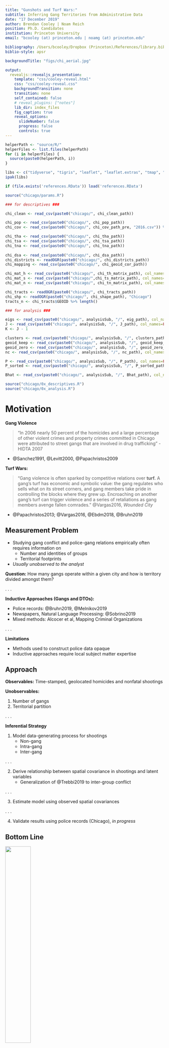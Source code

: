 ```yaml
---
title: "Gunshots and Turf Wars:"
subtitle: Inferring Gang Territories from Administrative Data
date: "17 December 2019"
author: Brendan Cooley | Noam Reich
position: Ph.D. Candidates
institution: Princeton University
email: "bcooley (at) princeton.edu | noamg (at) princeton.edu"

bibliography: /Users/bcooley/Dropbox (Princeton)/References/library.bib
biblio-style: apsr

backgroundTitle: "figs/chi_aerial.jpg"

output:
  revealjs::revealjs_presentation:
    template: "css/cooley-reveal.html"
    css: "css/cooley-reveal.css"
    backgroundTransition: none
    transition: none
    self_contained: false
    # reveal_plugins: ["notes"]
    lib_dir: index_files
    fig_caption: true
    reveal_options:
      slideNumber: false
      progress: false
      controls: true
---
```



```r

helperPath <- "source/R/"
helperFiles <- list.files(helperPath)
for (i in helperFiles) {
  source(paste0(helperPath, i))
}

libs <- c("tidyverse", "tigris", "leaflet", "leaflet.extras", "tmap", "rgdal", "RColorBrewer", "reshape2", "lubridate", "patchwork", "ggnewscale", "sf")
ipak(libs)

if (file.exists('references.RData')) load('references.RData')

source("chicago/params.R")

### for descriptives ###

chi_clean <- read_csv(paste0("chicago/", chi_clean_path))

chi_pop <- read_csv(paste0("chicago/", chi_pop_path))
chi_cov <- read_csv(paste0("chicago/", chi_cov_path_pre, "2016.csv")) %>% select(GEOID, population)

chi_tha <- read_csv(paste0("chicago/", chi_tha_path))
chi_tsa <- read_csv(paste0("chicago/", chi_tsa_path))
chi_tna <- read_csv(paste0("chicago/", chi_tna_path))
  
chi_dsa <- read_csv(paste0("chicago/", chi_dsa_path))
chi_districts <- readOGR(paste0("chicago/", chi_districts_path))
chi_mapping <- read_csv(paste0("chicago/", chi_geoid_cor_path))

chi_mat_h <- read_csv(paste0("chicago/", chi_th_matrix_path), col_names=FALSE)
chi_mat_s <- read_csv(paste0("chicago/",chi_ts_matrix_path), col_names=FALSE)
chi_mat_n <- read_csv(paste0("chicago/", chi_tn_matrix_path), col_names=FALSE)

chi_tracts <- readOGR(paste0("chicago/", chi_tracts_path))
chi_shp <- readOGR(paste0("chicago/", chi_shape_path), "Chicago")
tracts_n <- chi_tracts$GEOID %>% length()

### for analysis ###

eigs <- read_csv(paste0("chicago/", analysisSub, "/", eig_path), col_names=FALSE)
J <- read_csv(paste0("chicago/", analysisSub, "/", J_path), col_names=FALSE) %>% pull(.)
K <- J - 1

clusters <- read_csv(paste0("chicago/", analysisSub, "/", clusters_path), col_names=FALSE) %>% pull(.)
geoid_keep <- read_csv(paste0("chicago/", analysisSub, "/", geoid_keep_path), col_names=FALSE) %>% pull(.)
geoid_zero <- read_csv(paste0("chicago/", analysisSub, "/", geoid_zero_path), col_names=FALSE) %>% pull(.)
nc <- read_csv(paste0("chicago/", analysisSub, "/", nc_path), col_names=FALSE) %>% pull(.) # noise cluster

P <- read_csv(paste0("chicago/", analysisSub, "/", P_path), col_names=FALSE) %>% as.matrix()
P_sorted <- read_csv(paste0("chicago/", analysisSub, "/", P_sorted_path), col_names=FALSE) %>% as.matrix()

Bhat <- read_csv(paste0("chicago/", analysisSub, "/", Bhat_path), col_names=FALSE) %>% as.matrix()

source("chicago/0x_descriptives.R")
source("chicago/0x_analysis.R")

```


# Motivation

<div class="fragment">

**Gang Violence**

> "In 2006 nearly 50 percent of the homicides and a large percentage of other violent crimes and property crimes committed in Chicago were attributed to street gangs that are involved in drug trafficking" - HIDTA 2007

- @Sanchez1991, @Levitt2000, @Papachristos2009

</div>
<div class="fragment">

**Turf Wars:**

> "Gang violence is often sparked by competitive relations over **turf.** A gang's turf has economic and symbolic value: the gang regulates who sells what on its street corners, and gang members take pride in controlling the blocks where they grew up. Encroaching on another gang's turf can trigger violence and a series of retaliations as gang members avenge fallen comrades." @Vargas2016, *Wounded City*

- @Papachristos2013; @Vargas2016, @Ebdm2018, @Bruhn2019

</div>

## Measurement Problem

- Studying gang conflict and police-gang relations empirically often requires information on 
  + Number and identities of groups
  + Territorial footprints
- *Usually unobserved to the analyst*

**Question:** How many gangs operate within a given city and how is territory divided amongst them?

. . .

**Inductive Approaches (Gangs and DTOs):**

- Police records: @Bruhn2019, @Melnikov2019
- Newspapers, Natural Language Processing: @Sobrino2019 
- Mixed methods: Alcocer et al, Mapping Criminal Organizations

. . .

**Limitations**

- Methods used to construct police data opaque
- Inductive approaches require local subject matter expertise

## Approach

**Observables:** Time-stamped, geolocated homicides and nonfatal shootings

**Unobservables:**

1. Number of gangs
2. Territorial partition

. . .

**Inferential Strategy**

1. Model data-generating process for shootings
    + Non-gang
    + Intra-gang
    + Inter-gang

. . .

2. Derive relationship between spatial covariance in shootings and latent variables
    + Generalization of @Trebbi2019 to inter-group conflict

. . .

3. Estimate model using observed spatial covariances

. . .

4. Validate results using police records (Chicago), *in progress*

## Bottom Line

![](figs/gangmap2012cmag.jpg#left){width=40%}

## Bottom Line

![](figs/gangmap2012cmag.jpg#left){width=40%} ![](figs/all.png#right){width=40%}

# Data {id="data"}

<div class="fragment">

**Gunshots**

- Victim-based crime reports, 2001-2018
  + Illinois Uniform Crime Reporting code, latitude, longitude, date-time
  + Extract homicides and nonfatal shootings (aggravated battery with firearm)
  + Project into census tract-months: `r tracts_n` tracts, 4,000 residents each

</div>
<div class="fragment">

**Turf**

- Chicago Police Department internal reports, annual [@Bruhn2019]
  + Number of gangs
  + Territorial partition
- Findings
  + 57 gangs
  + Collective territory covers 1/3 of city 
  + 67 percent of Chicago residents live in gang-controlled territory

<a href="#/bruhn_maps">Bruhn Maps</a>

</div>

## Gunshots

<center>
![](figs/shootings_animated.gif#center){width=70%}
</center>

## Gunshots

```r

chi_shootings_tracts_mfirst_map

```

# Model

**Observables**

- $\mathcal{N} = \left\{1, ..., N \right\}$ - districts
- $1, ..., T$ - periods (months)
- $r_i$ - the number of residents in territory $i$
- $v_i^t = x_i^t + y_i^t$
  - $y_i^t$ - non-gang related shootings
  - $x_i^t$ - gang-related shootings 

**Unobservables**

- $\mathcal{K} = \left\{1, ..., K \right\}$ - gangs
- $\pi : \mathcal{N} \rightarrow \left\{ 0, \mathcal{K} \right\}$ - partition function
  + $\pi(i) = 0$ indicates the absence of any gang activity. 
  + $\mathcal{N}_k$ - the set of territories controlled by gang $k$ 
  + $n_k = | \mathcal{K}_k |$ - the number of territories controlled by gang $k$
  + $\mathcal{K}_0$ - the set of unoccupied territories. 
  + $m_k$ - the number of members of gang $k$

## Varieties of Violence

**Non-Gang**

- $\eta_i$ - the probability a resident commits a shooting 
  + independent across districts

. . .

**Intra-Gang**

- $\xi_k^t$ - probability a member of gang $k$ shoots a member of his own gang
- **Assumption `r Aintragang_nz` (Non-negativity):** $\mathbb{E} [ \xi_k^t ] > 0$ for all $k \neq 0$ and $\xi_0^t = 0$ for all $t$
- **Assumption `r Aintragang_iid` (Independence):** $\mathbb{E} [ \xi_k^t \xi_{\ell}^t ] - \mathbb{E} [ \xi_k^t ] \mathbb{E}[ \xi_{\ell}^t ] = 0$ for all $k \neq \ell$

. . .

**Inter-Gang**

- $\epsilon_{k, \ell}^t$ - the probability a member of gang $k$ shoots a member of gang $\ell$
- **Assumption `r Aintergang_symmetry` (Quasi-symmetry):** $c_{k} \epsilon_{k, \ell}^t = c_{\ell} \epsilon_{\ell, k}^{t}$ with the normalization $c_1 = 1$. If $k = 0$ or $\ell = 0$ then $\epsilon_{k, \ell}^t = 0$ for all $t$
- **Assumption `r Aintergang_iid` (Independence):** $\mathbb{E} [ \epsilon_{k, \ell}^t \epsilon_{m, n}^t ] - \mathbb{E} [ \epsilon_{k, \ell}^t ] \mathbb{E} [ \epsilon_{m, n}^t ] = 0$ for $m, n \notin \left\{ k, \ell \right\}$

## Varieties of Violence

**Gang-Related Shootings**

$$
\mathbb{E} [ x_i^t ] = \underbrace{ \frac{m_{\pi(i)}}{n_{\pi(i)}} \mathbb{E} [ \xi_{\pi(i)}^t ]}_{ \text{intra-gang} } + \underbrace{\sum_{k \neq \pi(i)} \frac{m_k}{n_{\pi(i)}}  \mathbb{E} [ \epsilon_{k, \pi(i)}^t ]}_{ \text{inter-gang} }
$$

**Non-Gang Related Shootings**

$$
\mathbb{E} [y_i^t] = \eta_i r_i
$$
$$
\text{Var} [ y_i^t ] = \psi_i = \eta_i (1 - \eta_i) r_i
$$

## Covariance Structure

**Proposition `r Pcov`:** The covariance in shootings between districts $i$ and $j$ is
$$
a_{ij} = \begin{cases} \sum_{k \neq \pi(i)} \left( 
\left( \frac{m_k}{n_{\pi(i)}} \right)^2 \text{Var} [  \epsilon_{\pi(i), k}^t ] \right) +  \left( \frac{m_{\pi(i)}}{n_{\pi(i)}} \right)^2 \text{Var}[ \xi_{\pi(i)}^t ] + \psi_i & \text{if } i = j \\
\color{bcOrange} \sum_{k \neq \pi(i)} \left( 
\left( \frac{m_k}{n_{\pi(i)}} \right)^2 \text{Var} [ \epsilon_{\pi(i), k}^t ] \right) +  \left( \frac{m_{\pi(i)}}{n_{\pi(i)}} \right)^2 \text{Var} [ \xi_{\pi(i)}^t ] & \text{if } \pi(i) = \pi(j) \\
\color{bcOrange} \frac{m_{\pi(i)}}{n_{\pi(j)}} \frac{m_{\pi(j)}}{n_{\pi(i)}} \frac{c_{\pi(j)}}{c_{\pi(i)}} \text{Var} [\epsilon_{\pi(i), \pi(j)}^t] & \text{if } \pi(i) \neq \pi(j) \\
0 & \text{otherwise}
\end{cases}
$$

**Corollary `r Ccov` (Block Structure):** 

1. If $\pi(i) = \pi(j) = k$ and $i \neq j$ then $a_{ij} = b_{kk}$ constant for all $i, j$.
2. If $\pi(i) = k$ and $\pi(j) = \ell$ with $\ell \neq k$ then $a_{ij} = b_{k \ell}$ constant for all $i, j$.

## Covariance Structure

![](figs/block_mat.png)

. . .

$$
A_{N \times N} = (a_{ij})_{ \left\{ i,j \in \mathcal{N} \right\} }
$$

## Covariance Structure and Latent Variables

- $\Psi = \text{diag}(\psi_1, \dots \psi_N)$ (variance of non-gang shootings)
- $Q = A - \Psi$ (gang-related spatial covariance matrix)

. . .

- $B_{K + 1 \times K + 1} = (b_{k \ell})_{ \left\{ k, \ell \in \mathcal{K} \right\} }$ (within-gang variance and cross-gang covariances)
- $\Theta_{N \times K + 1} = (\theta_{ik})_{\left\{ i \in \mathcal{N}, k \in \mathcal{K} \cup 0 \right\} }$ (binary membership matrix, $\theta_{ik} = 1$ if $\pi(i) = k$ and $0$ otherwise)

. . .

$$
Q = \Theta B \Theta^T
$$

- Stochastic blockmodel [@Holland1983; @Jin2015; @Lei2015]

# Estimation

**Targets**

- Partition function, $\pi$ (membership matrix: $\Theta$)
- Number of groups $K$
- Non-gang territory, $\mathcal{N}_0$

**Method**

1. Hold $K$ fixed, estimate partition ($J = K + 1$)
2. Cross validate over many trial $K$ to estimate number of groups

## Estimation Problem

**Finite Sample Noise**

$$
\tilde{A} = \mathbb{E} [A] + \Phi
$$

- $\Phi = (\phi_{ij})_{ \left\{ i, j \in \mathcal{N} \right\} }$
- $\mathbb{E} [ \phi_{ij} ] = 0$ for all $i, j$

. . .

\begin{align*}
Q - \text{diag}(Q) &= \mathbb{E}[A] - \text{diag}(\mathbb{E}[A]) \\
&= \tilde{A} - \Phi - \text{diag}(\mathbb{E}[A]) \\
\Phi - \text{diag}(\Phi) &= \left( \tilde{A} - \text{diag}(\tilde{A}) \right) - \left( Q - \text{diag}(Q) \right)
\end{align*}

. . . 

**Moment Estimator**

\begin{equation} \label{eq:estimator}
(\hat{\Theta}, \hat{B}) = \argmin_{B \in \mathbb{R}^{J \times J}, \Theta \in \mathbb{M}^{N \times J}} \lVert \Phi - \text{diag}(\Phi) \rVert_F
\end{equation}

## Eigenstructure of $Q$ (@Lei2015)

- $\Delta = \text{diag}(\sqrt{n_1}, \dots, \sqrt{n_{J}})$

\begin{align*}
Q &= \Theta B \Theta^T \\
&= \Theta \Delta^{-1} \Delta B \Delta \Delta^{-1} \Theta^T \\
&= \Theta \Delta^{-1} Z \Lambda Z^T \Delta^{-1} \Theta^T \\
&= \Theta X \Lambda X^T \Theta^T
\end{align*}

- $\Lambda = \text{diag}(\lambda_1, ..., \lambda_{J})$ nonzero eigenvalues of $\Delta B \Delta$
  - $Z_{N \times J}$ associated eigenvectors
- $X = \Delta^{-1} Z$

. . . 

**Spectral Clustering:** Relate eigenvectors of empirical covariance matrix $\tilde{A}$ to those of $Q$

$$
\tilde{A} - \text{diag}(\tilde{A}) = \tilde{U} \tilde{\Lambda} \tilde{U}^T
$$

## Modified Estimation Problem

\begin{align*}
\left( \hat{\Lambda}, \hat{X}, \hat{\Theta} \right) &= \argmin_{ \Lambda \in \mathbb{D}^{J \times J}, X \in \mathbb{R}^{J \times J}, \Theta \in \mathbb{M}^{N \times J} } \lVert \Phi - \text{diag}(\Phi) \rVert_F \\
&= \argmin_{ \Lambda \in \mathbb{D}^{J \times J}, X \in \mathbb{R}^{J \times J}, \Theta \in \mathbb{M}^{N \times J} } \lVert \left( \tilde{A} - \text{diag}(\tilde{A}) \right) - \left( Q - \text{diag}(Q) \right) \rVert_F \\
&= \argmin_{ \Lambda \in \mathbb{D}^{J \times J}, X \in \mathbb{R}^{J \times J}, \Theta \in \mathbb{M}^{N \times J} } \lVert \tilde{U} \tilde{\Lambda} \tilde{U}^T - \left( \Theta X \Lambda X^T \Theta^T - \text{diag}(Q) \right) \rVert_F \\
&\approx \argmin_{ \Lambda \in \mathbb{D}^{J \times J}, X \in \mathbb{R}^{J \times J}, \Theta \in \mathbb{M}^{N \times J} } \lVert \color{bcOrange} \tilde{U} \color{black} \tilde{\Lambda} \color{bcOrange} \tilde{U}^T \color{black} - \color{bcOrange} \Theta X \color{black} \Lambda \color{bcOrange} \left( \Theta X \right)^T \color{black} \rVert_F
\end{align*}

- Set $\hat{\Lambda} = \tilde{\Lambda}$

. . .

\begin{equation} \label{eq:kmeans}
\left( \hat{X}, \hat{\Theta} \right) = \argmin_{ X \in \mathbb{R}^{J \times J}, \Theta \in \mathbb{M}^{N \times J} } \lVert \color{bcOrange} \Theta X - \tilde{U} \color{black} \rVert_F
\end{equation}

- K-means problem

. . .

**Inter-Gang Conflict Estimates**

\begin{equation} \label{eq:B}
\hat{B} = \hat{X} \hat{\Lambda} \hat{X}^T
\end{equation}

## Non-Gang Territory

- No covariance with gang territory in expectation, 
  + $\mathbb{E} [ b_{0k} ] = 0$ for all $k \neq 0$

**Estimator**

\begin{equation} \label{eq:nc}
\min_{ k \in \left\{ 1, ..., J \right\} } \lVert ( \hat{B} - \text{diag}(\hat{B}) )^{(k)} \rVert_2
\end{equation}

## Number of Groups [@Chen2018]

1. For each $k \in \left\{ 1, ..., \bar{K} \right\}$,
    + Randomly split districts into folds $\mathcal{N}_1, \dots, \mathcal{N}_V$.
    + For each fold, estimate $\hat{\Theta}(v)$ and $\hat{B}(v)$.
    + For each fold, calculate the predictive loss on $\tilde{A}^{(v,v)}$, $L_v(\tilde{A}, \hat{A}(v))$
    + Average the predictive loss across folds, $\bar{L}_{k}(\tilde{A})$.
2. Construct the sequence of changes in predictive loss, $\delta$.
3. Select $\hat{J}$ at first point in sequence where predictive loss does not decrease

# Results

- `r K` gangs detected

```r

screePlot

```

## Empirical Covariances

```r

block_hm

```

## Territorial Partition

```r

chi_clusters_map

```

## Conflict Intensities

```r

Bhat_hm

```

# Next Steps

- Validation
  + Calculate empirical loss relative to Chicago gang map
- Uncertainty
  + Bootstrap tract-months, calculate confidence metrics for partition function, intervals for number of groups
- Robustness
  + Different levels of resolution, block groups? 
- Extend to other cities

# Thank You  {.aligncenter}

# Changes in Territory over Time {id="bruhn_maps"}

<center>
![](figs/Bruhn_maps.png){width=65%}
</center>

<hr style="height:30em; visibility:hidden;" />

- @Bruhn2019, <a href="#/data">Back</a>

